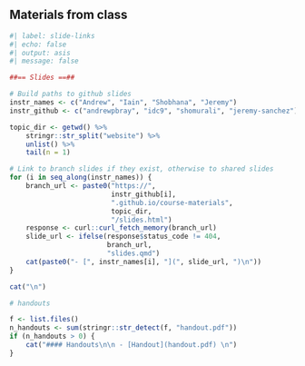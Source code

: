 
## Materials from class

```r
#| label: slide-links
#| echo: false
#| output: asis
#| message: false

##== Slides ==##

# Build paths to github slides
instr_names <- c("Andrew", "Iain", "Shobhana", "Jeremy")
instr_github <- c("andrewpbray", "idc9", "shomurali", "jeremy-sanchez")

topic_dir <- getwd() %>%
    stringr::str_split("website") %>%
    unlist() %>%
    tail(n = 1)

# Link to branch slides if they exist, otherwise to shared slides
for (i in seq_along(instr_names)) {
    branch_url <- paste0("https://", 
                         instr_github[i],
                         ".github.io/course-materials", 
                         topic_dir, 
                         "/slides.html")
    response <- curl::curl_fetch_memory(branch_url)
    slide_url <- ifelse(response$status_code != 404,
                        branch_url,
                        "slides.qmd")
    cat(paste0("- [", instr_names[i], "](", slide_url, ")\n"))
}

cat("\n")

# handouts

f <- list.files()
n_handouts <- sum(stringr::str_detect(f, "handout.pdf"))
if (n_handouts > 0) {
    cat("#### Handouts\n\n - [Handout](handout.pdf) \n")
}
```